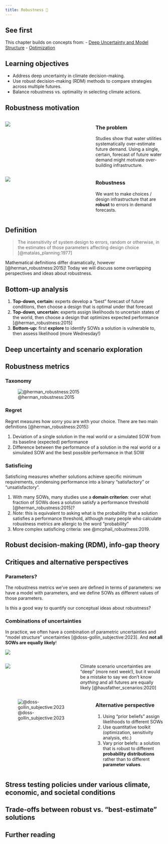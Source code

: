```yaml
---
title: Robustness 🚧
---
```


## See first {.unnumbered}

This chapter builds on concepts from:
- [Deep Uncertainty and Model Structure](/chapters/risk/deep-uncertainty.qmd)
- [Optimization](/chapters/fundamentals/optimization.qmd)

## Learning objectives {.unnumbered}

- Address deep uncertainty in climate decision-making.
- Use robust decision-making (RDM) methods to compare strategies across multiple futures.
- Balance robustness vs. optimality in selecting climate actions.

## Robustness motivation

:::: {.columns}
::: {.column width="54%"}
![](../_assets/img/abraham_demandforecast_2020_fig2.jpg)
:::
::: {.column width="44%"}
### The problem

Studies show that water utilities systematically over-estimate future demand.
Using a single, certain, forecast of future water demand might motivate over-building infrastructure.
:::
::::

:::: {.columns}
::: {.column width="54%"}
![](../_assets/img/abraham_demandforecast_2020_fig2.jpg)
:::
::: {.column width="44%"}
### Robustness

We want to make choices / design infrastructure that are **robust** to errors in demand forecasts.
:::
::::

## Definition

> The insensitivity of system design to errors, random or otherwise, in the estimates of those parameters affecting design choice [@matalas_planning:1977]

Mathematical definitions differ dramatically, however [@herman_robustness:2015]!
Today we will discuss some overlapping perspectives and ideas about robustness.

## Bottom-up analysis

1. **Top-down, certain:** experts develop a "best" forecast of future conditions, then choose a design that is optimal under that forecast
1. **Top-down, uncertain:** experts assign likelihoods to uncertain states of the world, then choose a design that optimizes expected performance [@herman_robustness:2015]
1. **Bottom-up:** first **explore** to identify SOWs a solution is vulnerable to, then assess likelihood (more Wednesday!)

## Deep uncertainty and scenario exploration

## Robustness metrics

### Taxonomy

![@herman_robustness:2015](../_assets/img/herman_robustness_2015_fig1.png)

### Regret

Regret measures how sorry you are with your choice.
There are two main definitions [@herman_robustness:2015]:

1. Deviation of a single solution in the real world or a simulated SOW from its baseline (expected) performance
1. Difference between the performance of a solution in the real world or a simulated SOW and the best possible performance in that SOW

### Satisficing

Satisficing measures whether solutions achieve specific minimum requirements, condensing performance into a binary "satisfactory" or "unsatisfactory".

1. With many SOWs, many studies use a **domain criterion**: over what fraction of SOWs does a solution satisfy a performance threshold [@herman_robustness:2015]?
1. *Note:* this is equivalent to asking what is the probability that a solution satisfies a performance threshold, although many people who calculate robustness metrics are allergic to the word "probability"
1. More complex satisficing criteria: see @mcphail_robustness:2019.

## Robust decision-making (RDM), info-gap theory

## Critiques and alternative perspectives

### Parameters?

The robustness metrics we've seen are defined in terms of parameters: we have a model with parameters, and we define SOWs as different values of those parameters.

Is this a good way to quantify our conceptual ideas about robustness?

### Combinations of uncertainties

In practice, we often have a combination of parametric uncertainties and "model structure" uncertainties [@doss-gollin_subjective:2023].
And **not all SOWs are equally likely**!

![](../_assets/img/lsl-evolution.png)

:::: {.columns}
::: {.column width="45%"}
![](../_assets/img/hausfather_scenarios_2020.jpg)
:::
::: {.column width="55%"}
Climate scenario uncertainties are "deep" (more next week!), but it would be a mistake to say we don't know _anything_ and all futures are equally likely [@hausfather_scenarios:2020]
:::
::::

:::: {.columns}
::: {.column width="55%"}
![@doss-gollin_subjective:2023](../_assets/img/lsl-priors-weights.png)
:::
::: {.column width="45%"}
### Alternative perspective

1. Using "prior beliefs" assign likelihoods to different SOWs
1. Use quantitative toolkit (optimization, sensitivity analysis, etc.)
1. Vary prior belefs: a solution that is robust to different **probability distributions** rather than to different **parameter values**.
:::
::::

## Stress testing policies under various climate, economic, and societal conditions

## Trade-offs between robust vs. "best-estimate" solutions

## Further reading {.unnumbered}